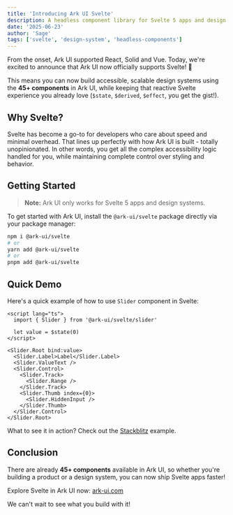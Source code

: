 ```yaml
---
title: 'Introducing Ark UI Svelte'
description: A headless component library for Svelte 5 apps and design systems
date: '2025-06-23'
author: 'Sage'
tags: ['svelte', 'design-system', 'headless-components']
---
```


From the onset, Ark UI supported React, Solid and Vue. Today, we're excited to announce that Ark UI now officially
supports Svelte! 🎉

This means you can now build accessible, scalable design systems using the **45+ components** in Ark UI, while keeping
that reactive Svelte experience you already love (`$state`, `$derived`, `$effect`, you get the gist!).

## Why Svelte?

Svelte has become a go-to for developers who care about speed and minimal overhead. That lines up perfectly with how Ark
UI is built - totally unopinionated. In other words, you get all the complex accessibility logic handled for you, while
maintaining complete control over styling and behavior.

## Getting Started

> **Note:** Ark UI only works for Svelte 5 apps and design systems.

To get started with Ark UI, install the `@ark-ui/svelte` package directly via your package manager:

```bash
npm i @ark-ui/svelte
# or
yarn add @ark-ui/svelte
# or
pnpm add @ark-ui/svelte
```

## Quick Demo

Here's a quick example of how to use `Slider` component in Svelte:

```svelte
<script lang="ts">
  import { Slider } from '@ark-ui/svelte/slider'

  let value = $state(0)
</script>

<Slider.Root bind:value>
  <Slider.Label>Label</Slider.Label>
  <Slider.ValueText />
  <Slider.Control>
    <Slider.Track>
      <Slider.Range />
    </Slider.Track>
    <Slider.Thumb index={0}>
      <Slider.HiddenInput />
    </Slider.Thumb>
  </Slider.Control>
</Slider.Root>
```

What to see it in action? Check out the [Stackblitz](https://stackblitz.com/edit/itm9ny8n?file=src%2FApp.svelte)
example.

## Conclusion

There are already **45+ components** available in Ark UI, so whether you're building a product or a design system, you
can now ship Svelte apps faster!

Explore Svelte in Ark UI now: [ark-ui.com](/docs/overview/getting-started)

We can't wait to see what you build with it!
